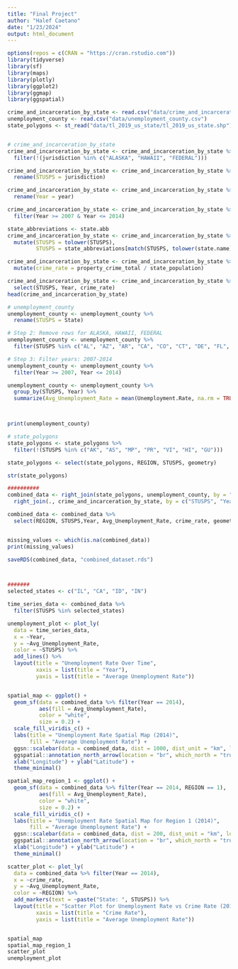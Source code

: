 ```yaml
---
title: "Final Project"
author: "Halef Caetano"
date: "1/23/2024"
output: html_document
---
```


```r
options(repos = c(CRAN = "https://cran.rstudio.com"))
library(tidyverse)
library(sf)
library(maps)  
library(plotly)
library(ggplot2)
library(ggmap)
library(ggspatial)

crime_and_incarceration_by_state <- read.csv("data/crime_and_incarceration_by_state.csv")
unemployment_county <- read.csv("data/unemployment_county.csv")
state_polygons <- st_read("data/tl_2019_us_state/tl_2019_us_state.shp")


# crime_and_incarceration_by_state
crime_and_incarceration_by_state <- crime_and_incarceration_by_state %>%
  filter(!(jurisdiction %in% c("ALASKA", "HAWAII", "FEDERAL")))

crime_and_incarceration_by_state <- crime_and_incarceration_by_state %>%
  rename(STUSPS = jurisdiction)

crime_and_incarceration_by_state <- crime_and_incarceration_by_state %>%
  rename(Year = year)

crime_and_incarceration_by_state <- crime_and_incarceration_by_state %>%
  filter(Year >= 2007 & Year <= 2014)

state_abbreviations <- state.abb
crime_and_incarceration_by_state <- crime_and_incarceration_by_state %>%
  mutate(STUSPS = tolower(STUSPS),
         STUSPS = state_abbreviations[match(STUSPS, tolower(state.name))])

crime_and_incarceration_by_state <- crime_and_incarceration_by_state %>%
  mutate(crime_rate = property_crime_total / state_population)

crime_and_incarceration_by_state <- crime_and_incarceration_by_state %>%
  select(STUSPS, Year, crime_rate)
head(crime_and_incarceration_by_state)

# unemployment_county
unemployment_county <- unemployment_county %>%
  rename(STUSPS = State)

# Step 2: Remove rows for ALASKA, HAWAII, FEDERAL
unemployment_county <- unemployment_county %>%
  filter(STUSPS %in% c("AL", "AZ", "AR", "CA", "CO", "CT", "DE", "FL", "GA", "ID", "IL", "IN", "IA", "KS", "KY", "LA", "ME", "MD", "MA", "MI", "MN", "MS", "MO", "MT", "NE", "NV", "NH", "NJ", "NM", "NY", "NC", "ND", "OH", "OK", "OR", "PA", "RI", "SC", "SD", "TN", "TX", "UT", "VT", "VA", "WA", "WV", "WI", "WY"))

# Step 3: Filter years: 2007-2014
unemployment_county <- unemployment_county %>%
  filter(Year >= 2007, Year <= 2014)

unemployment_county <- unemployment_county %>%
  group_by(STUSPS, Year) %>%
  summarize(Avg_Unemployment_Rate = mean(Unemployment.Rate, na.rm = TRUE))



print(unemployment_county)

# state_polygons
state_polygons <- state_polygons %>%
  filter(!(STUSPS %in% c("AK", "AS", "MP", "PR", "VI", "HI", "GU")))

state_polygons <- select(state_polygons, REGION, STUSPS, geometry)

str(state_polygons)

##########
combined_data <- right_join(state_polygons, unemployment_county, by = "STUSPS") %>%
  right_join(., crime_and_incarceration_by_state, by = c("STUSPS", "Year"))

combined_data <- combined_data %>%
  select(REGION, STUSPS,Year, Avg_Unemployment_Rate, crime_rate, geometry)


missing_values <- which(is.na(combined_data))
print(missing_values)

saveRDS(combined_data, "combined_dataset.rds")



#######
selected_states <- c("IL", "CA", "ID", "IN")

time_series_data <- combined_data %>%
  filter(STUSPS %in% selected_states)

unemployment_plot <- plot_ly(
  data = time_series_data,
  x = ~Year,
  y = ~Avg_Unemployment_Rate,
  color = ~STUSPS) %>%
  add_lines() %>% 
  layout(title = "Unemployment Rate Over Time",
         xaxis = list(title = "Year"),
         yaxis = list(title = "Average Unemployment Rate"))


spatial_map <- ggplot() +
  geom_sf(data = combined_data %>% filter(Year == 2014),
          aes(fill = Avg_Unemployment_Rate),
          color = "white",
          size = 0.2) +
  scale_fill_viridis_c() +
  labs(title = "Unemployment Rate Spatial Map (2014)",
       fill = "Average Unemployment Rate") +
  ggsn::scalebar(data = combined_data, dist = 1000, dist_unit = "km", location = "bottomleft", transform = TRUE, model = "WGS84") +
  ggspatial::annotation_north_arrow(location = "br", which_north = "true", style = north_arrow_fancy_orienteering) +
  xlab("Longitude") + ylab("Latitude") +
  theme_minimal()

spatial_map_region_1 <- ggplot() +
  geom_sf(data = combined_data %>% filter(Year == 2014, REGION == 1),  # Filter for Region 1
          aes(fill = Avg_Unemployment_Rate),
          color = "white",
          size = 0.2) +
  scale_fill_viridis_c() +
  labs(title = "Unemployment Rate Spatial Map for Region 1 (2014)",
       fill = "Average Unemployment Rate") +
  ggsn::scalebar(data = combined_data, dist = 200, dist_unit = "km", location = "bottomleft", transform = TRUE, model = "WGS84") +
  ggspatial::annotation_north_arrow(location = "br", which_north = "true", style = north_arrow_fancy_orienteering) +
  xlab("Longitude") + ylab("Latitude") +
  theme_minimal()

scatter_plot <- plot_ly(
  data = combined_data %>% filter(Year == 2014),
  x = ~crime_rate,
  y = ~Avg_Unemployment_Rate,
  color = ~REGION) %>% 
  add_markers(text = ~paste("State: ", STUSPS)) %>%
  layout(title = "Scatter Plot for Unemployment Rate vs Crime Rate (2014)",
         xaxis = list(title = "Crime Rate"),
         yaxis = list(title = "Average Unemployment Rate"))


spatial_map
spatial_map_region_1
scatter_plot
unemployment_plot




```


